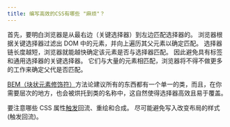 ```yaml
---
title: 编写高效的CSS有哪些 "麻烦"？
---
```


首先，要明白浏览器是从最右边（关键选择器）到左边匹配选择器的。 浏览器根据关键选择器过滤出 DOM 中的元素，并向上遍历其父元素以确定匹配。 选择器链长度越短，浏览器就能越快确定该元素是否与选择器匹配。 因此避免具有标签和通用选择器的关键选择器。 它们与大量的元素相匹配，浏览器将不得不做更多的工作来确定父代是否匹配。

[BEM（块状元素修饰符）](https://bem.info/)方法论建议所有的东西都有一个单一的类，而且，在你需要层次的地方，也会被烘托到类的名称中，这自然使得选择器高效且易于覆盖。

要注意哪些 CSS 属性[触发](https://csstriggers.com/)回流、重绘和合成。 尽可能避免写入改变布局的样式(触发回流)。
